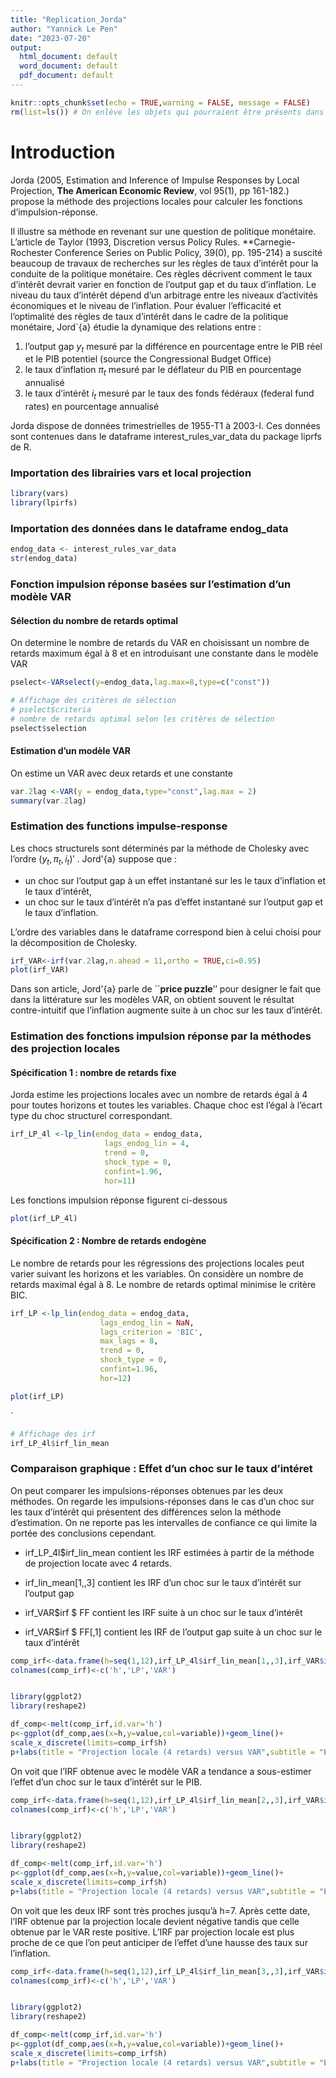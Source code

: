```yaml
---
title: "Replication_Jorda"
author: "Yannick Le Pen"
date: "2023-07-20"
output:
  html_document: default
  word_document: default
  pdf_document: default
---
```


```r
knitr::opts_chunk$set(echo = TRUE,warning = FALSE, message = FALSE)
rm(list=ls()) # On enlève les objets qui pourraient être présents dans l'environnement.
```

# Introduction

Jorda (2005, Estimation and Inference of Impulse Responses by Local Projection,  **The American Economic Review**, vol 95(1), pp 161-182.) propose la méthode des projections locales pour calculer les fonctions d'impulsion-réponse.


Il illustre sa méthode en revenant sur une question de politique monétaire. L'article de Taylor (1993, Discretion versus Policy Rules. **Carnegie-Rochester Conference Series on Public Policy, 39(0), pp. 195-214) a suscité beaucoup de travaux de recherches sur les règles de taux d'intérêt pour la conduite de la politique monétaire. Ces règles décrivent comment le taux d'intérêt devrait varier en fonction de l'output gap et du taux d'inflation. Le niveau du taux d'intérêt dépend d'un arbitrage entre les niveaux d'activités économiques et le niveau de l'inflation. Pour évaluer l'efficacité et l'optimalité des règles de taux d'intérêt dans le cadre de la politique monétaire, Jord\`{a} étudie la dynamique des relations entre :


1.    l'output gap $y_{t}$ mesuré par la différence en pourcentage entre le PIB réel et le PIB potentiel (source the Congressional Budget Office)
2.    le taux d'inflation $\pi_{t}$ mesuré par le déflateur du PIB en pourcentage annualisé
3.    le taux d'intérêt $i_{t}$ mesuré par le taux des fonds fédéraux (federal fund rates) en pourcentage annualisé 


Jorda dispose de données trimestrielles de 1955-T1 à 2003-I. Ces données sont contenues dans le dataframe interest\_rules\_var\_data du package liprfs de R.



### Importation des librairies vars et local projection
```r
library(vars)
library(lpirfs)
```



### Importation des données dans le dataframe endog_data
```r
endog_data <- interest_rules_var_data
str(endog_data)
```

### Fonction impulsion réponse basées sur l'estimation d'un modèle VAR

#### Sélection du nombre de retards optimal 

On determine le nombre de retards du VAR en choisissant un nombre de retards maximum égal à 8 et en introduisant une constante dans le modèle VAR

```r
pselect<-VARselect(y=endog_data,lag.max=8,type=c("const"))

# Affichage des critères de sélection
# pselect$criteria
# nombre de retards optimal selon les critères de sélection
pselect$selection
```

#### Estimation d'un modèle VAR 

On estime un VAR avec deux retards et une constante

```r
var.2lag <-VAR(y = endog_data,type="const",lag.max = 2)
summary(var.2lag)
```


### Estimation des functions impulse-response

Les chocs structurels sont déterminés par la méthode de Cholesky avec l'ordre $(y_{t}, \pi_{t}, i_{t})'$ . Jord\'{a} suppose que :

*   un choc sur l'output gap à un effet instantané sur les le taux d'inflation et le taux d'intérêt,
*   un choc sur le taux d'intérêt n'a pas d'effet instantané sur l'output gap et le taux d'inflation.

L'ordre des variables dans le dataframe correspond bien à celui choisi pour la décomposition de Cholesky.


```r
irf_VAR<-irf(var.2lag,n.ahead = 11,ortho = TRUE,ci=0.95)
plot(irf_VAR)
```

Dans son article, Jord\'{a} parle de ``**price puzzle**'' pour designer le fait que dans la littérature sur les modèles VAR, on obtient souvent le résultat contre-intuitif que l'inflation augmente suite à un choc sur les taux d'intérêt. 


### Estimation des fonctions impulsion réponse par la méthodes des projection locales

#### Spécification 1 : nombre de retards fixe

Jorda estime les projections locales avec un nombre de retards égal à 4 pour toutes horizons et toutes les variables. Chaque choc est l'égal à l'écart type du choc structurel correspondant.

```r
irf_LP_4l <-lp_lin(endog_data = endog_data,
                     lags_endog_lin = 4,
                     trend = 0,
                     shock_type = 0,
                     confint=1.96,
                     hor=11)
```

Les fonctions impulsion réponse figurent ci-dessous
```r
plot(irf_LP_4l)
```

#### Spécification 2 : Nombre de retards endogène

Le nombre de retards pour les régressions des projections locales peut varier suivant les horizons et les variables. On considère un nombre de retards maximal égal à 8. Le nombre de retards optimal minimise le critère BIC.

```r
irf_LP <-lp_lin(endog_data = endog_data,
                    lags_endog_lin = NaN,
                    lags_criterion = 'BIC',
                    max_lags = 8,
                    trend = 0,
                    shock_type = 0,
                    confint=1.96,
                    hor=12)

plot(irf_LP)

```
`



```r
# Affichage des irf 
irf_LP_4l$irf_lin_mean
```


### Comparaison graphique : Effet d'un choc sur le taux d'intéret

On peut comparer les impulsions-réponses obtenues par les deux méthodes. On regarde les impulsions-réponses dans le cas d'un choc sur les taux d'intérêt qui présentent des différences selon la méthode d'estimation. On ne reporte pas les intervalles de confiance ce qui limite la portée des conclusions cependant.

*   irf_LP_4l$irf_lin_mean contient les IRF estimées à partir de la méthode de projection locate avec 4 retards.
*   irf_lin_mean[1,,3] contient les IRF d'un choc sur le taux d'intérêt sur l'output gap

*   irf_VAR$irf $ FF contient les IRF suite à un choc sur le taux d'intérêt
*   irf_VAR$irf $ FF[,1] contient les IRF de l'output gap suite à un choc sur le taux d'intérêt

```r
comp_irf<-data.frame(h=seq(1,12),irf_LP_4l$irf_lin_mean[1,,3],irf_VAR$irf$FF[,1])
colnames(comp_irf)<-c('h','LP','VAR')


library(ggplot2)
library(reshape2)

df_comp<-melt(comp_irf,id.var='h')
p<-ggplot(df_comp,aes(x=h,y=value,col=variable))+geom_line()+
scale_x_discrete(limits=comp_irf$h)
p+labs(title = "Projection locale (4 retards) versus VAR",subtitle = "Effet d'un choc sur le taux sur l\'output gap")
```

On voit que l'IRF obtenue avec le modèle VAR a tendance a sous-estimer l'effet d'un choc sur le taux d'intérêt sur le PIB.

```r
comp_irf<-data.frame(h=seq(1,12),irf_LP_4l$irf_lin_mean[2,,3],irf_VAR$irf$FF[,2])
colnames(comp_irf)<-c('h','LP','VAR')


library(ggplot2)
library(reshape2)

df_comp<-melt(comp_irf,id.var='h')
p<-ggplot(df_comp,aes(x=h,y=value,col=variable))+geom_line()+
scale_x_discrete(limits=comp_irf$h)
p+labs(title = "Projection locale (4 retards) versus VAR",subtitle = "Effet d'un choc sur le taux sur l'inflation")
```

On voit que les deux IRF sont très proches jusqu'à h=7. Après cette date, l'IRF obtenue par la projection locale devient négative tandis que celle obtenue par le VAR reste positive. L'IRF par projection locale est plus proche de ce que l'on peut anticiper de l'effet d'une hausse des taux sur l'inflation. 

```r
comp_irf<-data.frame(h=seq(1,12),irf_LP_4l$irf_lin_mean[3,,3],irf_VAR$irf$FF[,3])
colnames(comp_irf)<-c('h','LP','VAR')


library(ggplot2)
library(reshape2)

df_comp<-melt(comp_irf,id.var='h')
p<-ggplot(df_comp,aes(x=h,y=value,col=variable))+geom_line()+
scale_x_discrete(limits=comp_irf$h)
p+labs(title = "Projection locale (4 retards) versus VAR",subtitle = "Effet d'un choc sur le taux sur le taux")
```
